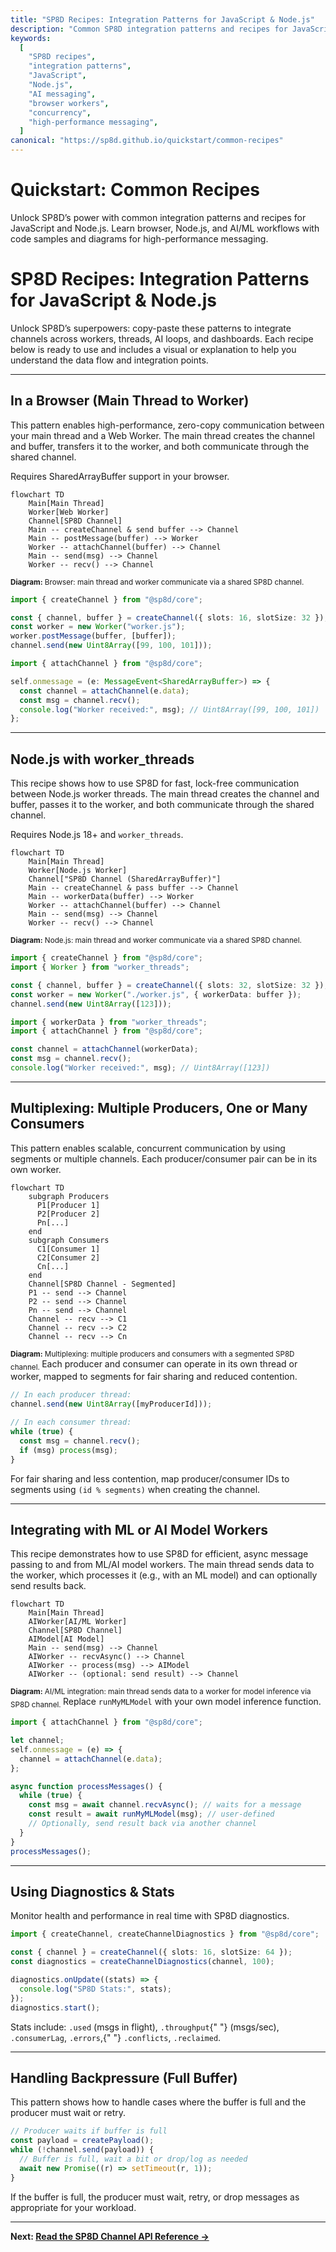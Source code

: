 ```yaml
---
title: "SP8D Recipes: Integration Patterns for JavaScript & Node.js"
description: "Common SP8D integration patterns and recipes for JavaScript and Node.js. Learn browser, Node.js, and AI/ML workflows with code samples and diagrams for high-performance messaging."
keywords:
  [
    "SP8D recipes",
    "integration patterns",
    "JavaScript",
    "Node.js",
    "AI messaging",
    "browser workers",
    "concurrency",
    "high-performance messaging",
  ]
canonical: "https://sp8d.github.io/quickstart/common-recipes"
---
```



# Quickstart: Common Recipes

Unlock SP8D’s power with common integration patterns and recipes for JavaScript and Node.js. Learn browser, Node.js, and AI/ML workflows with code samples and diagrams for high-performance messaging.

# SP8D Recipes: Integration Patterns for JavaScript & Node.js

Unlock SP8D’s superpowers: copy-paste these patterns to integrate channels across workers, threads, AI loops, and dashboards. Each recipe below is ready to use and includes a visual or explanation to help you understand the data flow and integration points.

---

## In a Browser (Main Thread to Worker)

This pattern enables high-performance, zero-copy communication between your main thread and a Web Worker. The main thread creates the channel and buffer, transfers it to the worker,
and both communicate through the shared channel.

<Callout type="warning" title="Requirements">
  Requires SharedArrayBuffer support in your browser.
</Callout>

```mermaid
flowchart TD
    Main[Main Thread]
    Worker[Web Worker]
    Channel[SP8D Channel]
    Main -- createChannel & send buffer --> Channel
    Main -- postMessage(buffer) --> Worker
    Worker -- attachChannel(buffer) --> Channel
    Main -- send(msg) --> Channel
    Worker -- recv() --> Channel
```

<sub className="diagram-caption">
  <strong>Diagram:</strong> Browser: main thread and worker communicate via a
  shared SP8D channel.
</sub>

```ts copy showLineNumbers filename="main.ts"
import { createChannel } from "@sp8d/core";

const { channel, buffer } = createChannel({ slots: 16, slotSize: 32 });
const worker = new Worker("worker.js");
worker.postMessage(buffer, [buffer]);
channel.send(new Uint8Array([99, 100, 101]));
```

```ts copy showLineNumbers filename="worker.ts"
import { attachChannel } from "@sp8d/core";

self.onmessage = (e: MessageEvent<SharedArrayBuffer>) => {
  const channel = attachChannel(e.data);
  const msg = channel.recv();
  console.log("Worker received:", msg); // Uint8Array([99, 100, 101])
};
```

---

## Node.js with worker_threads

This recipe shows how to use SP8D for fast, lock-free communication between Node.js worker threads. The main thread creates the channel and buffer, passes it to the worker, and
both communicate through the shared channel.

<Callout type="warning" title="Requirements">
  Requires Node.js 18+ and <code>worker_threads</code>.
</Callout>

```mermaid
flowchart TD
    Main[Main Thread]
    Worker[Node.js Worker]
    Channel["SP8D Channel (SharedArrayBuffer)"]
    Main -- createChannel & pass buffer --> Channel
    Main -- workerData(buffer) --> Worker
    Worker -- attachChannel(buffer) --> Channel
    Main -- send(msg) --> Channel
    Worker -- recv() --> Channel
```

<sub className="diagram-caption">
  <strong>Diagram:</strong> Node.js: main thread and worker communicate via a
  shared SP8D channel.
</sub>

```ts copy showLineNumbers filename="main.ts"
import { createChannel } from "@sp8d/core";
import { Worker } from "worker_threads";

const { channel, buffer } = createChannel({ slots: 32, slotSize: 32 });
const worker = new Worker("./worker.js", { workerData: buffer });
channel.send(new Uint8Array([123]));
```

```ts copy showLineNumbers filename="worker.ts"
import { workerData } from "worker_threads";
import { attachChannel } from "@sp8d/core";

const channel = attachChannel(workerData);
const msg = channel.recv();
console.log("Worker received:", msg); // Uint8Array([123])
```

---

## Multiplexing: Multiple Producers, One or Many Consumers

This pattern enables scalable, concurrent communication by using segments or multiple channels. Each producer/consumer pair can be in its own worker.

```mermaid
flowchart TD
    subgraph Producers
      P1[Producer 1]
      P2[Producer 2]
      Pn[...]
    end
    subgraph Consumers
      C1[Consumer 1]
      C2[Consumer 2]
      Cn[...]
    end
    Channel[SP8D Channel - Segmented]
    P1 -- send --> Channel
    P2 -- send --> Channel
    Pn -- send --> Channel
    Channel -- recv --> C1
    Channel -- recv --> C2
    Channel -- recv --> Cn
```

<sub className="diagram-caption">
  <strong>Diagram:</strong> Multiplexing: multiple producers and consumers with
  a segmented SP8D channel.
</sub>

<Callout type="info" title="Data Flow">
  Each producer and consumer can operate in its own thread or worker, mapped to
  segments for fair sharing and reduced contention.
</Callout>

```ts copy showLineNumbers
// In each producer thread:
channel.send(new Uint8Array([myProducerId]));

// In each consumer thread:
while (true) {
  const msg = channel.recv();
  if (msg) process(msg);
}
```

<Callout type="tip" title="Tip: Fair Sharing & Contention">
  For fair sharing and less contention, map producer/consumer IDs to segments
  using <code>(id % segments)</code> when creating the channel.
</Callout>

---

## Integrating with ML or AI Model Workers

This recipe demonstrates how to use SP8D for efficient, async message passing to and from ML/AI model workers. The main thread sends data to the worker, which processes it (e.g., with an ML
model) and can optionally send results back.

```mermaid
flowchart TD
    Main[Main Thread]
    AIWorker[AI/ML Worker]
    Channel[SP8D Channel]
    AIModel[AI Model]
    Main -- send(msg) --> Channel
    AIWorker -- recvAsync() --> Channel
    AIWorker -- process(msg) --> AIModel
    AIWorker -- (optional: send result) --> Channel
```

<sub className="diagram-caption">
  <strong>Diagram:</strong> AI/ML integration: main thread sends data to a
  worker for model inference via SP8D channel.
</sub>

<Callout type="info" title="Custom Model Integration">
  Replace <code>runMyMLModel</code> with your own model inference function.
</Callout>

```ts copy showLineNumbers filename="ai-worker.ts"
import { attachChannel } from "@sp8d/core";

let channel;
self.onmessage = (e) => {
  channel = attachChannel(e.data);
};

async function processMessages() {
  while (true) {
    const msg = await channel.recvAsync(); // waits for a message
    const result = await runMyMLModel(msg); // user-defined
    // Optionally, send result back via another channel
  }
}
processMessages();
```

---

## Using Diagnostics & Stats

Monitor health and performance in real time with SP8D diagnostics.

```ts copy showLineNumbers
import { createChannel, createChannelDiagnostics } from "@sp8d/core";

const { channel } = createChannel({ slots: 16, slotSize: 64 });
const diagnostics = createChannelDiagnostics(channel, 100);

diagnostics.onUpdate((stats) => {
  console.log("SP8D Stats:", stats);
});
diagnostics.start();
```

<Callout type="info" title="Stats Explained">
  Stats include: <code>.used</code> (msgs in flight), <code>.throughput</code>{" "}
  (msgs/sec), <code>.consumerLag</code>, <code>.errors</code>,{" "}
  <code>.conflicts</code>, <code>.reclaimed</code>.
</Callout>

---

## Handling Backpressure (Full Buffer)

This pattern shows how to handle cases where the buffer is full and the producer must wait or retry.

```ts copy showLineNumbers
// Producer waits if buffer is full
const payload = createPayload();
while (!channel.send(payload)) {
  // Buffer is full, wait a bit or drop/log as needed
  await new Promise((r) => setTimeout(r, 1));
}
```

<Callout type="warning" title="Backpressure Handling">
  If the buffer is full, the producer must wait, retry, or drop messages as
  appropriate for your workload.
</Callout>

---

**Next: [Read the SP8D Channel API Reference →](/api-reference/channel-api)**
